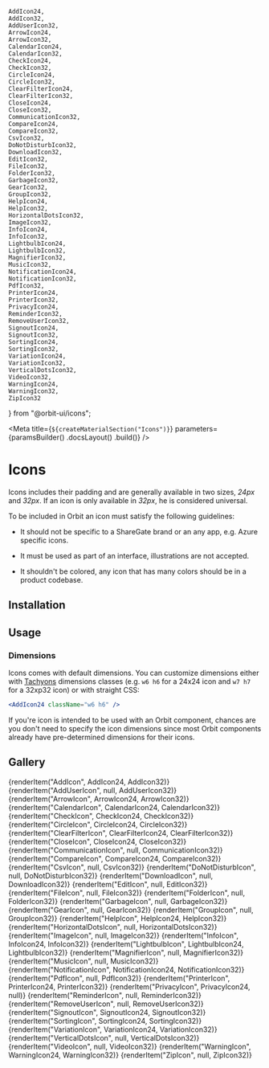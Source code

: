     AddIcon24,
    AddIcon32,
    AddUserIcon32,
    ArrowIcon24,
    ArrowIcon32,
    CalendarIcon24,
    CalendarIcon32,
    CheckIcon24,
    CheckIcon32,
    CircleIcon24,
    CircleIcon32,
    ClearFilterIcon24,
    ClearFilterIcon32,
    CloseIcon24,
    CloseIcon32,
    CommunicationIcon32,
    CompareIcon24,
    CompareIcon32,
    CsvIcon32,
    DoNotDisturbIcon32,
    DownloadIcon32,
    EditIcon32,
    FileIcon32,
    FolderIcon32,
    GarbageIcon32,
    GearIcon32,
    GroupIcon32,
    HelpIcon24,
    HelpIcon32,
    HorizontalDotsIcon32,
    ImageIcon32,
    InfoIcon24,
    InfoIcon32,
    LightbulbIcon24,
    LightbulbIcon32,
    MagnifierIcon32,
    MusicIcon32,
    NotificationIcon24,
    NotificationIcon32,
    PdfIcon32,
    PrinterIcon24,
    PrinterIcon32,
    PrivacyIcon24,
    ReminderIcon32,
    RemoveUserIcon32,
    SignoutIcon24,
    SignoutIcon32,
    SortingIcon24,
    SortingIcon32,
    VariationIcon24,
    VariationIcon32,
    VerticalDotsIcon32,
    VideoIcon32,
    WarningIcon24,
    WarningIcon32,
    ZipIcon32
} from "@orbit-ui/icons";

<Meta
    title={`${createMaterialSection("Icons")}`}
    parameters={paramsBuilder()
        .docsLayout(<MaterialsLayout sourcePath="/packages/icons/src" />)
        .build()}
/>

# Icons

Icons includes their padding and are generally available in two sizes, _24px_ and _32px_. If an icon is only available in _32px_, he is considered universal.

To be included in Orbit an icon must satisfy the following guidelines:

- It should not be specific to a ShareGate brand or an any app, e.g. Azure specific icons.

- It must be used as part of an interface, illustrations are not accepted.

- It shouldn't be colored, any icon that has many colors should be in a product codebase.

## Installation

<Installation />

## Usage

### Dimensions

Icons comes with default dimensions. You can customize dimensions either with [Tachyons](/?path=/docs/getting-started-tachyons--page) dimensions classes (e.g. `w6 h6` for a 24x24 icon and `w7 h7` for a 32xp32 icon) or with straight CSS:

```jsx dark
<AddIcon24 className="w6 h6" />
```

If you're icon is intended to be used with an Orbit component, chances are you don't need to specify the icon dimensions since most Orbit components already have pre-determined dimensions for their icons.

## Gallery

<IconGallery getDisplayName={getDisplayName} getCopyValue={getItemCopyValue}>
    {renderItem("AddIcon", AddIcon24, AddIcon32)}
    {renderItem("AddUserIcon", null, AddUserIcon32)}
    {renderItem("ArrowIcon", ArrowIcon24, ArrowIcon32)}
    {renderItem("CalendarIcon", CalendarIcon24, CalendarIcon32)}
    {renderItem("CheckIcon", CheckIcon24, CheckIcon32)}
    {renderItem("CircleIcon", CircleIcon24, CircleIcon32)}
    {renderItem("ClearFilterIcon", ClearFilterIcon24, ClearFilterIcon32)}
    {renderItem("CloseIcon", CloseIcon24, CloseIcon32)}
    {renderItem("CommunicationIcon", null, CommunicationIcon32)}
    {renderItem("CompareIcon", CompareIcon24, CompareIcon32)}
    {renderItem("CsvIcon", null, CsvIcon32)}
    {renderItem("DoNotDisturbIcon", null, DoNotDisturbIcon32)}
    {renderItem("DownloadIcon", null, DownloadIcon32)}
    {renderItem("EditIcon", null, EditIcon32)}
    {renderItem("FileIcon", null, FileIcon32)}
    {renderItem("FolderIcon", null, FolderIcon32)}
    {renderItem("GarbageIcon", null, GarbageIcon32)}
    {renderItem("GearIcon", null, GearIcon32)}
    {renderItem("GroupIcon", null, GroupIcon32)}
    {renderItem("HelpIcon", HelpIcon24, HelpIcon32)}
    {renderItem("HorizontalDotsIcon", null, HorizontalDotsIcon32)}
    {renderItem("ImageIcon", null, ImageIcon32)}
    {renderItem("InfoIcon", InfoIcon24, InfoIcon32)}
    {renderItem("LightbulbIcon", LightbulbIcon24, LightbulbIcon32)}
    {renderItem("MagnifierIcon", null, MagnifierIcon32)}
    {renderItem("MusicIcon", null, MusicIcon32)}
    {renderItem("NotificationIcon", NotificationIcon24, NotificationIcon32)}
    {renderItem("PdfIcon", null, PdfIcon32)}
    {renderItem("PrinterIcon", PrinterIcon24, PrinterIcon32)}
    {renderItem("PrivacyIcon", PrivacyIcon24, null)}
    {renderItem("ReminderIcon", null, ReminderIcon32)}
    {renderItem("RemoveUserIcon", null, RemoveUserIcon32)}
    {renderItem("SignoutIcon", SignoutIcon24, SignoutIcon32)}
    {renderItem("SortingIcon", SortingIcon24, SortingIcon32)}
    {renderItem("VariationIcon", VariationIcon24, VariationIcon32)}
    {renderItem("VerticalDotsIcon", null, VerticalDotsIcon32)}
    {renderItem("VideoIcon", null, VideoIcon32)}
    {renderItem("WarningIcon", WarningIcon24, WarningIcon32)}
    {renderItem("ZipIcon", null, ZipIcon32)}
</IconGallery>
